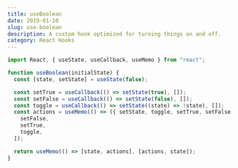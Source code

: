 ```yaml
---
title: useBoolean
date: 2019-01-10
slug: use-boolean
description: A custom hook optimized for turning things on and off.
category: React Hooks
---
```


```jsx
import React, { useState, useCallback, useMemo } from "react";

function useBoolean(initialState) {
  const [state, setState] = useState(false);

  const setTrue = useCallback(() => setState(true), []);
  const setFalse = useCallback(() => setState(false), []);
  const toggle = useCallback(() => setState((state) => !state), []);
  const actions = useMemo(() => ({ setState, toggle, setTrue, setFalse }), [
    setFalse,
    setTrue,
    toggle,
  ]);

  return useMemo(() => [state, actions], [actions, state]);
}
```
